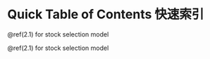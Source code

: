 # Quick Table of Contents 快速索引{-}  

\@ref(2.1) for stock selection model

\@ref(2.1) for stock selection model